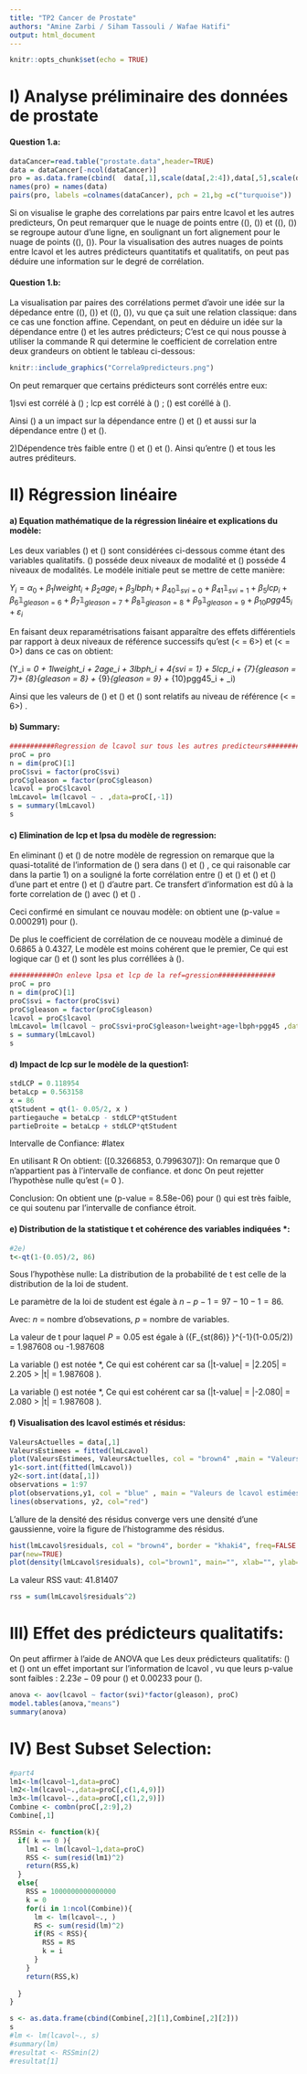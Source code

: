```yaml
---
title: "TP2 Cancer de Prostate"
authors: "Amine Zarbi / Siham Tassouli / Wafae Hatifi"
output: html_document
---
```

```r
knitr::opts_chunk$set(echo = TRUE)
```
# I) Analyse préliminaire des données de prostate
#### Question 1.a:


```r
dataCancer=read.table("prostate.data",header=TRUE)
data = dataCancer[-ncol(dataCancer)] 
pro = as.data.frame(cbind(  data[,1],scale(data[,2:4]),data[,5],scale(data[,6]),data[,7],scale(data[,8:9] ) ))
names(pro) = names(data)
pairs(pro, labels =colnames(dataCancer), pch = 21,bg =c("turquoise"))
```

Si on visualise le graphe des correlations par pairs entre lcavol et  les autres predicteurs, On peut remarquer que le nuage de points entre (\(\textit{lcavol}\), \(\textit{lpsa}\))  et (\(\textit{lcavol}\), \(\textit{lcp}\)) se regroupe autour d'une ligne, en soulignant  un fort alignement  pour le nuage de points (\(\textit{lcavol}\), \(\textit{lpsa}\)). Pour la visualisation des autres nuages de points  entre lcavol et les autres prédicteurs quantitatifs et qualitatifs, on peut pas déduire une information sur le degré de corrélation.

#### Question 1.b:

La visualisation par paires des corrélations permet d'avoir une idée sur la dépedance  entre (\(\textit{lcavol}\), \(\textit{lpsa}\))  et (\(\textit{lcavol}\), \(\textit{lcp}\)), vu que ça suit une relation classique: dans ce cas une fonction affine. Cependant, on peut en déduire un idée sur la dépendance entre \(\textit{lcavol}\) et les autres prédicteurs;  C'est ce qui nous pousse à  utiliser la commande R <cor> qui  determine le coefficient de correlation entre deux grandeurs on obtient le tableau ci-dessous:

```r
knitr::include_graphics("Correla9predicteurs.png")
```
On peut remarquer que certains prédicteurs sont corrélés entre eux:

\item 
1)svi est corrélé à \(\textit{lcavol}\) ; lcp est corrélé à \(\textit{lcavol}\) ; \(\textit{lcavol}\) est coréllé à \(\textit{svi}\).

Ainsi \(\textit{lcp}\) a un impact sur la dépendance entre \(\textit{svi }\) et \(\textit{lcavol}\) et aussi  sur la dépendance entre \(\textit{gleason }\) et \(\textit{lcavol}\).

2)Dépendence très faible entre \(\textit{lcavol}\) et \(\textit{lweight}\) et \(\textit{age}\). Ainsi qu'entre  \(\textit{lbph}\) et tous les autres préditeurs.

# II) Régression linéaire
#### a) Equation mathématique de la régression linéaire et explications du modèle:
Les deux variables \(\textit{svi}\)  et \(\textit{gleason}\)  sont considérées ci-dessous comme étant des variables qualitatifs.
\(\textit{svi}\) posséde deux niveaux de modalité et \(\textit{gleason}\) posséde 4 niveaux de modalités.
Le modéle initiale peut se mettre de cette manière:


$Y_i =  \alpha_0 + \beta_1lweight_i + \beta_2age_i  + \beta_3lbph_i + \beta_{40}\mathbb 1_{svi = 0} + \beta_{41}\mathbb 1_{svi = 1} + \beta_5lcp_i + \beta_{6}\mathbb 1_{gleason = 6} + \beta_{7}\mathbb 1_{gleason = 7}+ \beta_{8}\mathbb 1_{gleason = 8} + \beta_{9}\mathbb 1_{gleason = 9} + \beta_{10}pgg45_i + \varepsilon_i$



En faisant deux  reparamétrisations  faisant apparaître des effets différentiels par rapport à deux  niveaux de référence successifs  qu'est \(<\textit{gleason} = 6>\) et \(<\textit{svi} = 0>\) dans ce cas on obtient:

 \(Y_i =  \beta_0 + \beta_1lweight_i + \beta_2age_i  + \beta_3lbph_i + \beta_4\mathbb 1_{svi = 1} + \beta_5lcp_i +  \beta_{7}\mathbb 1_{gleason = 7}+ \beta_{8}\mathbb 1_{gleason = 8} + \beta_{9}\mathbb 1_{gleason = 9} + \beta_{10}pgg45_i + \varepsilon_i\)

Ainsi que les valeurs de \(\textit{gleason7}\) et \(\textit{gleason8}\) et \(\textit{gleason9}\)  sont relatifs au niveau de référence \(<\textit{gleason} = 6>\) .


#### b) Summary:
```r
###########Regression de lcavol sur tous les autres predicteurs##############
proC = pro
n = dim(proC)[1]
proC$svi = factor(proC$svi)
proC$gleason = factor(proC$gleason)
lcavol = proC$lcavol
lmLcavol= lm(lcavol ~ . ,data=proC[,-1])
s = summary(lmLcavol)
s
```


#### c) Elimination de lcp et lpsa du modèle de regression:

En eliminant \(\textit{lcp}\)  et \(\textit{lpsa}\)  de notre modèle de regression on remarque que la quasi-totalité de l'information de \(\textit{lcavol}\)  sera dans \(\textit{svi}\)  et \(\textit{gleason}\) , ce qui raisonable car dans la partie 1) on a souligné la forte corrélation entre \(\textit{lcp}\)  et \(\textit{svi}\)  et \(\textit{svi}\)  et \(\textit{lpsa}\)  d'une part et entre \(\textit{lcp}\)  et \(\textit{gleason}\)  d'autre part. Ce transfert d'information est dû à la forte correlation de \(\textit{lcavol}\)  avec \(\textit{lpsa}\)  et \(\textit{lcp}\) .

Ceci confirmé en simulant ce nouvau modèle: on obtient une \(p-value  = 0.000291\) pour \(\textit{svi}\). 

De plus le coefficient de corrélation de ce nouveau modèle a diminué  de 0.6865 à 0.4327, Le modèle est moins cohérent que le premier, Ce qui est logique car \(\textit{lpsa}\)  et \(\textit{lcp}\) sont les plus corréllées à  \(\textit{lcavol}\).
```r
###########On enleve lpsa et lcp de la ref=gression##############
proC = pro
n = dim(proC)[1]
proC$svi = factor(proC$svi)
proC$gleason = factor(proC$gleason)
lcavol = proC$lcavol
lmLcavol= lm(lcavol ~ proC$svi+proC$gleason+lweight+age+lbph+pgg45 ,data=proC[,-1])
s = summary(lmLcavol)
s
```

#### d) Impact de lcp sur le modèle de la question1:
```r

stdLCP = 0.118954
betaLcp = 0.563158
x = 86
qtStudent = qt(1- 0.05/2, x )
partiegauche = betaLcp - stdLCP*qtStudent
partieDroite = betaLcp + stdLCP*qtStudent

```
Intervalle de Confiance: #latex

En utilisant R On obtient:  \([0.3266853, 0.7996307]\): On remarque que 0 n'appartient pas à l'intervalle de confiance. et donc On peut rejetter l'hypothèse nulle qu'est \(\beta = 0 \).

Conclusion: On obtient une \(p-value  = 8.58e-06\) pour \(\textit{lcp}\) qui est très faible, ce qui soutenu par l'intervalle de confiance étroit.

#### e) Distribution de la statistique t et cohérence des variables indiquées *:

```r
#2e)
t<-qt(1-(0.05)/2, 86)

```
Sous l'hypothèse nulle: La distribution de la probabilité de t est celle de la distribution de la loi de student.

Le paramètre de la loi de student est égale à $n -p - 1 = 97 -10 -1 = 86$.

Avec:  $n$ = nombre d'obsevations, $p$ = nombre de variables.

La valeur de t pour laquel $P = 0.05$ est égale à \({F_{st(86)} }^{-1}(1-0.05/2)\) = 1.987608 ou -1.987608

La variable \(\textit{age}\) est notée $*$, Ce qui est cohérent car sa \(|t-value| = |2.205| = 2.205 > |t| = 1.987608 \).

La variable \(\textit{pgg45}\) est notée $*$, Ce qui est cohérent car sa \(|t-value| = |-2.080| = 2.080 > |t| = 1.987608 \).



#### f) Visualisation des lcavol estimés et résidus:
 
```r
ValeursActuelles = data[,1]
ValeursEstimees = fitted(lmLcavol)
plot(ValeursEstimees, ValeursActuelles, col = "brown4" ,main = "Valeurs de lcavol estimées en fonction des Valeurs actuelles.")
y1<-sort.int(fitted(lmLcavol))
y2<-sort.int(data[,1])
observations = 1:97
plot(observations,y1, col = "blue" , main = "Valeurs de lcavol estimées(bleu) et Actuelles(rouge).")
lines(observations, y2, col="red")

```

L'allure de la densité des résidus converge vers une densité d'une gaussienne, voire la figure de l'histogramme des résidus.
```r

hist(lmLcavol$residuals, col = "brown4", border = "khaki4", freq=FALSE , main=" Histogramme des résidus")
par(new=TRUE)
plot(density(lmLcavol$residuals), col="brown1", main="", xlab="", ylab="", xaxt="n", yaxt="n")


```

La valeur RSS vaut: 41.81407

```r
rss = sum(lmLcavol$residuals^2)
```



# III) Effet des prédicteurs qualitatifs:

On peut affirmer à l'aide de ANOVA que Les deux prédicteurs qualitatifs: \(\textit{svi}\)  et \(\textit{gleason}\) ont un effet important sur l'information de lcavol , vu que leurs p-value sont faibles :  $2.23e-09$ pour \(\textit{svi}\) et $0.00233$ pour \(\textit{gleason}\).

```r
anova <- aov(lcavol ~ factor(svi)*factor(gleason), proC)
model.tables(anova,"means")
summary(anova)
```



# IV) Best Subset Selection:

```r
#part4
lm1<-lm(lcavol~1,data=proC)
lm2<-lm(lcavol~.,data=proC[,c(1,4,9)])
lm3<-lm(lcavol~.,data=proC[,c(1,2,9)])
Combine <- combn(proC[,2:9],2)
Combine[,1]
```

```r
RSSmin <- function(k){
  if( k == 0 ){
    lm1 <- lm(lcavol~1,data=proC)
    RSS <- sum(resid(lm1)^2)
    return(RSS,k)
  }
  else{
    RSS = 1000000000000000
    k = 0
    for(i in 1:ncol(Combine)){
      lm <- lm(lcavol~., )
      RS <- sum(resid(lm)^2)
      if(RS < RSS){
        RSS = RS
        k = i
      }
    }
    return(RSS,k)
    
  }
}

s <- as.data.frame(cbind(Combine[,2][1],Combine[,2][2]))
s
#lm <- lm(lcavol~., s)
#summary(lm)
#resultat <- RSSmin(2)
#resultat[1]
```

